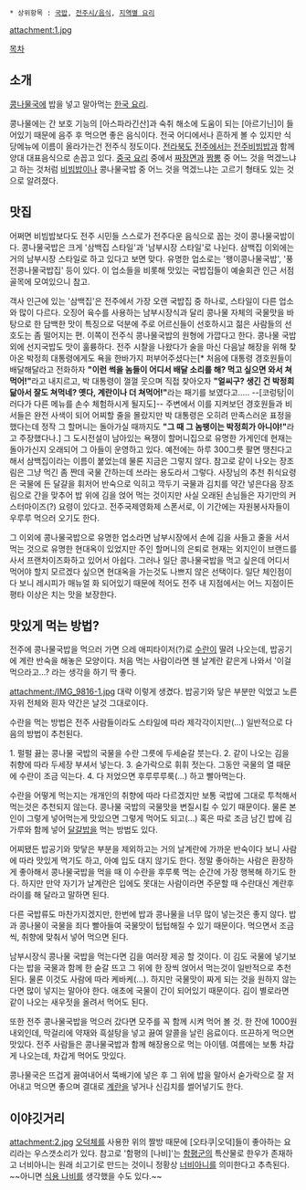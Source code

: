  * 상위항목 : [[국밥]], [[전주시/음식]], [[지역별 요리]]

attachment:1.jpg

[[목차]]
== 소개 ==
[[콩나물국]]에 밥을 넣고 말아먹는 [[한국 요리]].

콩나물에는 간 보호 기능의 [아스파라긴산]과 숙취 해소에 도움이 되는 [아르기닌]이 들어있기 때문에 음주 후 먹으면 좋은 음식이다. 전국 어디에서나 흔하게 볼 수 있지만 식당메뉴에 이름이 올라가는건 전주식 정도이다. [[전라북도]] [[전주]]에서는 [[전주비빔밥]]과 함께 양대 대표음식으로 손꼽고 있다. [[중국 요리]] 중에서 [[짜장면]]과 [[짬뽕]] 중 어느 것을 먹겠느냐고 하는 것처럼 [[비빔밥]]이나 콩나물국밥 중 어느 것을 먹겠느냐는 고르기 형태도 있는 것으로 알려졌다. 

== 맛집 ==
어쩌면 비빔밥보다도 전주 시민들 스스로가 전주다운 음식으로 꼽는 것이 콩나물국밥이다. 콩나물국밥은 크게 '삼백집 스타일'과 '남부시장 스타일'로 나뉜다. 삼백집 이외에는 거의 남부시장 스타일로 하고 있다고 보면 맞다. 유명한 업소로는 '왱이콩나물국밥', '풍전콩나물국밥집' 등이 있다. 이 업소들을 비롯해 맛있는 국밥집들이 예술회관 인근 서점 골목에 모여있으니 참고.

객사 인근에 있는 '삼백집'은 전주에서 가장 오랜 국밥집 중 하나로, 스타일이 다른 업소와 많이 다르다. 오징어 육수를 사용하는 남부시장식과 달리 콩나물 자체의 국물맛을 바탕으로 한 담백한 맛이 특징으로 덕분에 주로 어르신들이 선호하시고 젊은 사람들의 선호도는 좀 떨어지는 편. 이쪽이 전주식 콩나물국밥의 원형에 가깝다고 한다. 콩나물 국밥 외에 선지국밥도 맛이 훌륭하다. 전주 시찰을 나왔다가 술을 마신 다음날 해장을 위해 찾아온 박정희 대통령에게도 욕을 한바가지 퍼부어주셨다는[* 처음에 대통령 경호원들이 배달해달라고 전화하자 '''"이런 썩을 놈들이 어디서 배달 소리를 해? 먹고 싶으면 와서 쳐먹어!"'''라고 내지르고, 박 대통령이 껄껄 웃으며 직접 찾아오자 '''"얼씨구? 생긴 건 박정희 닮아서 잘도 쳐먹네? 옛다, 계란이나 더 쳐먹어!"'''라는 패기를 보였다고..... --[코렁탕|이러다가 다른 메뉴를 손수 체험하시게 될지도]-- 주변에서 이를 지켜보던 경호원들과 비서들은 완전 사색이 되어 어찌할 줄을 몰랐지만 박 대통령은 오히려 만족스러운 표정을 했다는데 정작 그 할머니는 돌아가실 때까지도 '''"그 때 그 놈팽이는 박정희가 아니야!"'''라고 주장했다나.] 그 도시전설이 남아있는 욕쟁이 할머니집으로 유명한 가게인데 현재는 돌아가신지 오래되어 그 아들이 운영하고 있다. 예전에는 하루 300그릇 팔면 땡친다고 해서 삼백집이라는 이름이 붙었는데 물론 지금은 그렇지 않다. 참고로 같이 나오는 장조림은 그냥 먹긴 좀 짠데 국물 간하는데 쓰라는 용도라서 그렇다. 사장님의 추천 취식요령은 국물에 든 달걀을 휘저어 반숙으로 익히고 깍두기 국물과 김치를 약간 넣은다음 장조림으로 간을 맞추어 밥 위에 김을 얹어 먹는 것이지만 사실 오래된 손님들은 자기만의 커스터마이즈(?) 요령이 있다고. 전주국제영화제 스폰서로, 이 기간에는 자원봉사자들이 우루루 먹으러 오기도 한다. 

그 이외에 콩나물국밥으로 유명한 업소라면 남부시장에서 손에 김을 사들고 줄을 서서 먹는 것으로 유명한 현대옥이 있었지만 주인 할머니의 은퇴로 현재는 외지인이 브랜드를 사서 프랜차이즈화하고 있어서 아쉽다. 그러나 일단 콩나물국밥을 먹고 싶은데 어디서 먹어야 할지 모르겠다 싶으면 현대옥을 가는것도 나쁘지 않은 선택이다. 일단 체인점이다 보니 레시피가 매뉴얼 화 되어있기 때문에 적어도 전주 내 지점에서는 어느 지점이든 평타 이상은 치는 맛을 보장한다.

== 맛있게 먹는 방법? ==
전주에 콩나물국밥을 먹으러 가면 으레 애피타이저(?)로 [[수란]]이 딸려 나오는데, 밥공기에 계란 반숙을 해놓은 모양이다. 처음 먹는 사람이라면 웬 날계란 같은게 나와서 '이걸 먹으라고...? 라는 생각을 하기 딱 좋다.

attachment:/IMG_9816-1.jpg
대략 이렇게 생겼다. 밥공기와 닿은 부분만 익었고 노른자위 전체와 흰자 약간은 날것 그대로이다.

수란을 먹는 방법은 전주 사람들이라도 스타일에 따라 제각각이지만(...) 일반적으로 다음의 방법이 추천된다.

1. 펄펄 끓는 콩나물 국밥의 국물을 수란 그릇에 두세숟갈 붓는다.
2. 같이 나오는 김을 취향에 따라 두세장 부셔서 넣는다.
3. 숟가락으로 휘휘 젓는다. 그동안 국물의 열 때문에 수란이 조금 익는다.
4. 다 저었으면 후루루루룩(...) 하고 빨아먹는다.

수란을 어떻게 먹는지는 개개인의 취향에 따라 다르겠지만 보통 국밥에 그대로 투척해서 먹는것은 추천되지 않는다. 콩나물 국밥의 국물맛을 변질시킬 수 있기 때문이다. 물론 본인이 그렇게 넣어먹는게 맛있으면 그렇게 먹어도 되고(...) 혹은 따로 조금 남긴 밥에 김가루와 함께 넣어 [[달걀밥]]을 먹는 방법도 있다.

어찌됐든 밥공기와 맞닿은 부분을 제외하고는 거의 날계란에 가까운 반숙이다 보니 사람에 따라 맛있게 먹기도 하고, 아예 입도 대지 않기도 한다. 정말 좋아하는 사람은 환장하게 좋아해서 콩나물국밥을 먹을 때 이 수란을 후루룩 먹는 순간에 가장 행복해 하기도 한다. 하지만 만약 자기가 날계란은 입에도 못대는 사람이라면 주문할 때 수란대신 계란후라이를 해 달라고 말하면 된다.

다른 국밥류도 마찬가지겠지만, 한번에 밥과 콩나물을 너무 많이 넣는것은 좋지 않다. 밥과 콩나물이 국물을 죄다 빨아들여 국물맛이 텁텁해질 수 있기 때문이다. 먹으면서 조금씩, 취향에 맞춰서 넣어 먹으면 된다.

남부시장식 콩나물 국밥을 먹는다면 김을 여러장 제공 할 것이다. 이 김도 국물에 넣기보다는 밥을 국물과 함께 한 숟갈 뜨고 그 위에 한 장씩 얹어서 먹는것이 일반적으로 추천된다. 물론 이것도 사람에 따라 케바케(...). 하지만 국물맛이 짜게 되는 것을 원하지 않는다면 많이 넣지는 말아야 한다. 애초에 국물이 간이 되어있기 때문이다. 김이 별로라면 같이 나오는 새우젓을 올려서 먹어도 된다.

또한 전주 콩나물국밥을 먹으러 갔다면 모주를 꼭 함께 시켜 먹어 볼 것. 한 잔에 1000원 내외인데, 막걸리에 약재와 흑설탕을 넣고 끓여 알콜을 날린 음료이다. 뜨끈하게 먹으면 맛있다. 전주 사람들은 콩나물국밥과 함께 해장용으로 먹는 아이템. 여름에는 보통 차갑게 나오는데, 차갑게 먹어도 맛있다. 

콩나물국은 뜨겁게 끓여내어서 뚝배기에 넣은 후 그 위에 밥을 말아서 숟가락으로 잘 저어내고 먹으면 좋으며 결대로 [[계란]]을 넣거나 신김치를 썰어넣기도 한다.

== 이야깃거리 ==
attachment:2.jpg
[[오덕체]]를 사용한 위의 짤방 때문에 [오타쿠|오덕]들이 좋아하는 요리라는 우스갯소리가 있다. 참고로 '함평의 [나비]'는 [[함평군]]의 특산물로 한우가 존재하고 너비아니는 원래 쇠고기로 만드는 것이니 정황상 [[너비아니]]를 의미한다고 추측된다. ~~아니면 [[괴식|식용 나비]]를 생각했을 수도 있다.~~
